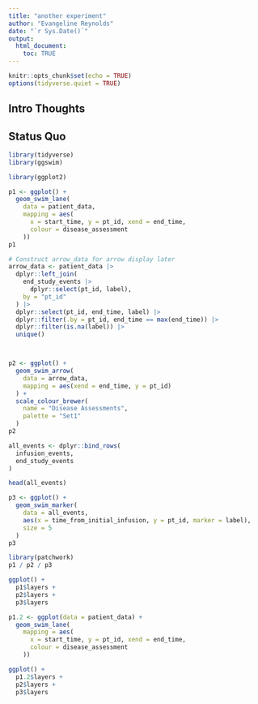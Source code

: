 ```yaml
---
title: "another experiment"
author: "Evangeline Reynolds"
date: "`r Sys.Date()`"
output: 
  html_document:
    toc: TRUE
---
```


```r
knitr::opts_chunk$set(echo = TRUE)
options(tidyverse.quiet = TRUE)
```




## Intro Thoughts


## Status Quo

```r
library(tidyverse)
library(ggswim)

library(ggplot2)

p1 <- ggplot() +
  geom_swim_lane(
    data = patient_data,
    mapping = aes(
      x = start_time, y = pt_id, xend = end_time,
      colour = disease_assessment
    )) 
p1

# Construct arrow_data for arrow display later
arrow_data <- patient_data |>
  dplyr::left_join(
    end_study_events |>
      dplyr::select(pt_id, label),
    by = "pt_id"
  ) |>
  dplyr::select(pt_id, end_time, label) |>
  dplyr::filter(.by = pt_id, end_time == max(end_time)) |>
  dplyr::filter(is.na(label)) |>
  unique()



p2 <- ggplot() +
  geom_swim_arrow(
    data = arrow_data,
    mapping = aes(xend = end_time, y = pt_id)
  ) +
  scale_colour_brewer(
    name = "Disease Assessments",
    palette = "Set1"
  )
p2

all_events <- dplyr::bind_rows(
  infusion_events,
  end_study_events
)

head(all_events)

p3 <- ggplot() +
  geom_swim_marker(
    data = all_events,
    aes(x = time_from_initial_infusion, y = pt_id, marker = label),
    size = 5
  )
p3

library(patchwork)
p1 / p2 / p3

ggplot() + 
  p1$layers + 
  p2$layers + 
  p3$layers

p1.2 <- ggplot(data = patient_data) +
  geom_swim_lane(
    mapping = aes(
      x = start_time, y = pt_id, xend = end_time,
      colour = disease_assessment
    )) 

ggplot() + 
  p1.2$layers + 
  p2$layers + 
  p3$layers
```

